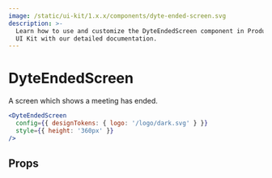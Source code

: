 ```yaml
---
image: /static/ui-kit/1.x.x/components/dyte-ended-screen.svg
description: >-
  Learn how to use and customize the DyteEndedScreen component in ProductDB's React
  UI Kit with our detailed documentation.
---
```


# DyteEndedScreen

A screen which shows a meeting has ended.

```jsx live
<DyteEndedScreen
  config={{ designTokens: { logo: '/logo/dark.svg' } }}
  style={{ height: '360px' }}
/>
```

## Props

<PropsTable of="dyte-ended-screen" />

<head>
  <title>React UI Kit DyteEndedScreen</title>
</head>
